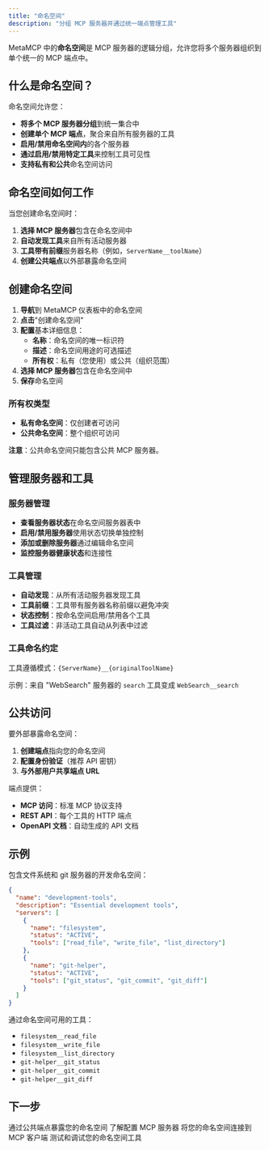 ```yaml
---
title: "命名空间"
description: "分组 MCP 服务器并通过统一端点管理工具"
---
```


MetaMCP 中的**命名空间**是 MCP 服务器的逻辑分组，允许您将多个服务器组织到单个统一的 MCP 端点中。

## 什么是命名空间？

命名空间允许您：

- **将多个 MCP 服务器分组**到统一集合中
- **创建单个 MCP 端点**，聚合来自所有服务器的工具
- **启用/禁用命名空间内**的各个服务器
- **通过启用/禁用特定工具**来控制工具可见性
- **支持私有和公共**命名空间访问

## 命名空间如何工作

当您创建命名空间时：

1. **选择 MCP 服务器**包含在命名空间中
2. **自动发现工具**来自所有活动服务器
3. **工具带有前缀**服务器名称（例如，`ServerName__toolName`）
4. **创建公共端点**以外部暴露命名空间

## 创建命名空间

1. **导航**到 MetaMCP 仪表板中的命名空间
2. **点击**"创建命名空间"
3. **配置**基本详细信息：
   - **名称**：命名空间的唯一标识符
   - **描述**：命名空间用途的可选描述
   - **所有权**：私有（您使用）或公共（组织范围）
4. **选择 MCP 服务器**包含在命名空间中
5. **保存**命名空间

### 所有权类型

- **私有命名空间**：仅创建者可访问
- **公共命名空间**：整个组织可访问

**注意**：公共命名空间只能包含公共 MCP 服务器。

## 管理服务器和工具

### 服务器管理

- **查看服务器状态**在命名空间服务器表中
- **启用/禁用服务器**使用状态切换单独控制
- **添加或删除服务器**通过编辑命名空间
- **监控服务器健康状态**和连接性

### 工具管理

- **自动发现**：从所有活动服务器发现工具
- **工具前缀**：工具带有服务器名称前缀以避免冲突
- **状态控制**：按命名空间启用/禁用各个工具
- **工具过滤**：非活动工具自动从列表中过滤

### 工具命名约定

工具遵循模式：`{ServerName}__{originalToolName}`

示例：来自 "WebSearch" 服务器的 `search` 工具变成 `WebSearch__search`

## 公共访问

要外部暴露命名空间：

1. **创建端点**指向您的命名空间
2. **配置身份验证**（推荐 API 密钥）
3. **与外部用户共享端点 URL**

端点提供：
- **MCP 访问**：标准 MCP 协议支持
- **REST API**：每个工具的 HTTP 端点
- **OpenAPI 文档**：自动生成的 API 文档

## 示例

包含文件系统和 git 服务器的开发命名空间：

```json
{
  "name": "development-tools",
  "description": "Essential development tools",
  "servers": [
    {
      "name": "filesystem",
      "status": "ACTIVE",
      "tools": ["read_file", "write_file", "list_directory"]
    },
    {
      "name": "git-helper", 
      "status": "ACTIVE",
      "tools": ["git_status", "git_commit", "git_diff"]
    }
  ]
}
```

通过命名空间可用的工具：
- `filesystem__read_file`
- `filesystem__write_file` 
- `filesystem__list_directory`
- `git-helper__git_status`
- `git-helper__git_commit`
- `git-helper__git_diff`

## 下一步

<CardGroup cols={2}>
  <Card title="创建端点" icon="link" href="/concepts/endpoints">
    通过公共端点暴露您的命名空间
  </Card>
  
  <Card title="MCP 服务器" icon="server" href="/concepts/mcp-servers">
    了解配置 MCP 服务器
  </Card>
  
  <Card title="集成设置" icon="plug" href="/integrations/cursor">
    将您的命名空间连接到 MCP 客户端
  </Card>
  
  <Card title="检查器" icon="search-code" href="/concepts/inspector">
    测试和调试您的命名空间工具
  </Card>
</CardGroup> 